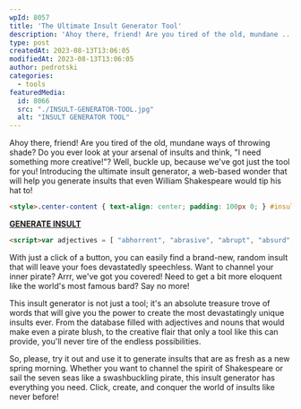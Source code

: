 ```yaml
---
wpId: 8057
title: 'The Ultimate Insult Generator Tool'
description: 'Ahoy there, friend! Are you tired of the old, mundane ...'
type: post
createdAt: 2023-08-13T13:06:05
modifiedAt: 2023-08-13T13:06:05
author: pedrotski
categories:
  - tools
featuredMedia:
  id: 8066
  src: "./INSULT-GENERATOR-TOOL.jpg"
  alt: "INSULT GENERATOR TOOL"
---
```



Ahoy there, friend! Are you tired of the old, mundane ways of throwing shade? Do you ever look at your arsenal of insults and think, "I need something more creative!"? Well, buckle up, because we've got just the tool for you! Introducing the ultimate insult generator, a web-based wonder that will help you generate insults that even William Shakespeare would tip his hat to!

```html
<style>.center-content { text-align: center; padding: 100px 0; } #insult { font-size: 22px; color: #fff; margin-top: 10px; font-weight: bold; }</style>
```

[**GENERATE INSULT**](javascript:void\(0\);)

```html
<script>var adjectives = [ "abhorrent", "abrasive", "abrupt", "absurd", "annoying", "appalling", "arrogant", "asinine", "awkward", "banal", "barbaric", "belligerent", "bizarre", "blundering", "boorish", "boring", "brash", "brutish", "buffoonish", "bungling", "callous", "careless", "clueless", "clumsy", "coarse", "cold", "conceited", "condescending", "confused", "contemptible", "contrived", "crass", "crazy", "creepy", "crude", "cruel", "cynical", "deceitful", "deluded", "dense", "deplorable", "depraved", "despicable", "detestable", "dim", "dimwitted", "disagreeable", "disastrous", "disconnected", "discontented", "disgraceful", "dishonest", "disorderly", "disruptive", "dull", "dumb", "egotistical", "embarrassing", "enraged", "erratic", "foolish", "frantic", "frustrating", "fumbling", "grating", "grouchy", "gruesome", "grumpy", "haphazard", "harebrained", "harsh", "hasty", "hateful", "haughty", "hideous", "hopeless", "horrible", "hostile", "ignorant", "ill-tempered", "immature", "impatient", "impertinent", "impolite", "impotent", "inane", "incompetent", "inconsiderate", "inconsistent", "ineffective", "inefficient", "inept", "infantile", "insane", "insensitive", "insipid", "insolent", "irrational", "irresponsible", "irritable", "irritating", "jaded", "jealous", "jumbled", "lackluster", "lame", "lazy", "lethargic", "loathsome", "ludicrous", "lumpy", "malicious", "malignant", "mediocre", "miserable", "misguided", "mistaken", "monstrous", "moody", "moronic", "muddled", "mundane", "naive", "narrow-minded", "nasty", "nefarious", "negligent", "nervous", "neurotic", "obnoxious", "obstinate", "odd", "offensive", "oppressive", "outrageous", "overbearing", "paranoid", "pathetic", "pedantic", "perplexing", "petty", "pitiful", "plodding", "pointless", "pompous", "pretentious", "primitive", "problematic", "psychotic", "puerile", "pugnacious", "puzzling", "quarrelsome", "querulous", "quick-tempered", "quirky", "racist", "rash", "repellent", "reprehensible", "repugnant", "repulsive", "revolting", "ridiculous", "rude", "ruthless", "savage", "scandalous", "scatterbrained", "scheming", "scoffing", "scornful", "selfish", "senseless", "shallow", "shameful", "shameless", "short-sighted", "short-tempered", "silly", "sinister", "sloppy", "slow", "sluggish", "smug", "snobbish", "sour", "spiteful", "stingy", "strange", "stupid", "superficial", "surly", "tactless", "tedious", "temperamental", "thoughtless", "tiresome", "torpid", "touchy", "tactless", "ugly", "unbalanced", "uncaring", "uncooperative", "undisciplined", "unfriendly", "ungrateful", "unhinged", "unimaginative", "unimpressive", "unkind", "unpleasant", "unreasonable", "unruly", "unstable", "vague", "vain", "vapid", "venomous", "vicious", "vile", "vindictive", "volatile", "vulgar", "weak", "whiny", "witless", "worthless", "wretched" ]; var nouns = [ "airhead", "amateur", "ape", "baboon", "baffoon", "blockhead", "blunderer", "bonehead", "boor", "buffoon", "bungler", "charlatan", "chump", "clod", "clown", "cretin", "dimwit", "dolt", "donkey", "dope", "dork", "dullard", "dunce", "dunderhead", "fool", "fumbler", "goof", "goofball", "halfwit", "idiot", "ignoramus", "imbecile", "incompetent", "jackass", "jerk", "klutz", "knucklehead", "lamebrain", "lout", "lummox", "lunkhead", "mediocrity", "moron", "muttonhead", "nincompoop", "ninny", "nitwit", "noddy", "numbskull", "numskull", "oaf", "pinhead", "prat", "rascal", "scatterbrain", "schlub", "schmuck", "screwup", "simpleton", "slob", "slouch", "slug", "snob", "snot", "sow", "stupid", "swine", "thickhead", "toad", "twit", "vulgarian", "wastrel", "weenie", "whippersnapper", "windbag", "yokel", "zero" ]; function generateInsult() { var randomAdjective = adjectives[Math.floor(Math.random() * adjectives.length)]; var randomNoun = nouns[Math.floor(Math.random() * nouns.length)]; return "You " + randomAdjective + " " + randomNoun + "!"; } document.getElementById("generateInsult").addEventListener("click", function() { var insult = generateInsult(); document.getElementById("insult").innerText = insult; }); document.getElementById("insult").innerText = generateInsult();</script>
```

With just a click of a button, you can easily find a brand-new, random insult that will leave your foes devastatedly speechless. Want to channel your inner pirate? Arrr, we've got you covered! Need to get a bit more eloquent like the world's most famous bard? Say no more!

This insult generator is not just a tool; it's an absolute treasure trove of words that will give you the power to create the most devastatingly unique insults ever. From the database filled with adjectives and nouns that would make even a pirate blush, to the creative flair that only a tool like this can provide, you'll never tire of the endless possibilities.

So, please, try it out and use it to generate insults that are as fresh as a new spring morning. Whether you want to channel the spirit of Shakespeare or sail the seven seas like a swashbuckling pirate, this insult generator has everything you need. Click, create, and conquer the world of insults like never before!